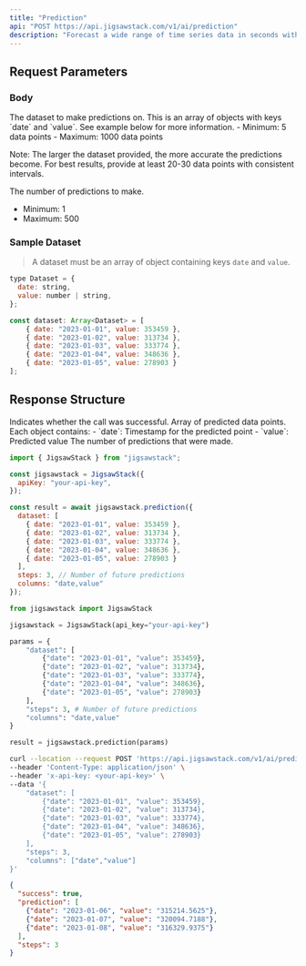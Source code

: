 ```yaml
---
title: "Prediction"
api: "POST https://api.jigsawstack.com/v1/ai/prediction"
description: "Forecast a wide range of time series data in seconds with one simple API and no data training."
---
```


## Request Parameters

### Body

<ParamField body="dataset" type="Array<object>" required>
  The dataset to make predictions on. This is an array of objects with keys
  `date` and `value`. See example below for more information.
  - Minimum: 5 data points
  - Maximum: 1000 data points

  Note: The larger the dataset provided, the more accurate the predictions become. 
  For best results, provide at least 20-30 data points with consistent intervals.
</ParamField>

<ParamField body="steps" type="number" default="5">
  The number of predictions to make.
  
  - Minimum: 1
  - Maximum: 500
</ParamField>

### Sample Dataset

> A dataset must be an array of object containing keys `date` and `value`.

```javascript
type Dataset = {
  date: string,
  value: number | string,
};

const dataset: Array<Dataset> = [
    { date: "2023-01-01", value: 353459 },
    { date: "2023-01-02", value: 313734 },
    { date: "2023-01-03", value: 333774 },
    { date: "2023-01-04", value: 348636 },
    { date: "2023-01-05", value: 278903 }
];
```

<Snippet file="header.mdx" />

## Response Structure

<ResponseField name="success" type="boolean">
  Indicates whether the call was successful.
</ResponseField>

<ResponseField name="prediction" type="Array<object>">
  Array of predicted data points. Each object contains:
  - `date`: Timestamp for the predicted point
  - `value`: Predicted value
</ResponseField>

<ResponseField name="steps" type="number">
  The number of predictions that were made.
</ResponseField>

<RequestExample>

```javascript Javascript
import { JigsawStack } from "jigsawstack";

const jigsawstack = JigsawStack({
  apiKey: "your-api-key",
});

const result = await jigsawstack.prediction({
  dataset: [
    { date: "2023-01-01", value: 353459 },
    { date: "2023-01-02", value: 313734 },
    { date: "2023-01-03", value: 333774 },
    { date: "2023-01-04", value: 348636 },
    { date: "2023-01-05", value: 278903 }
  ],
  steps: 3, // Number of future predictions
  columns: "date,value"
});
```

```python Python
from jigsawstack import JigsawStack

jigsawstack = JigsawStack(api_key="your-api-key")

params = {
    "dataset": [
        {"date": "2023-01-01", "value": 353459},
        {"date": "2023-01-02", "value": 313734},
        {"date": "2023-01-03", "value": 333774},
        {"date": "2023-01-04", "value": 348636},
        {"date": "2023-01-05", "value": 278903}
    ],
    "steps": 3, # Number of future predictions
    "columns": "date,value"
}

result = jigsawstack.prediction(params)
```

```bash cURL
curl --location --request POST 'https://api.jigsawstack.com/v1/ai/prediction' \
--header 'Content-Type: application/json' \
--header 'x-api-key: <your-api-key>' \
--data '{
    "dataset": [
        {"date": "2023-01-01", "value": 353459},
        {"date": "2023-01-02", "value": 313734},
        {"date": "2023-01-03", "value": 333774},
        {"date": "2023-01-04", "value": 348636},
        {"date": "2023-01-05", "value": 278903}
    ],
    "steps": 3,
    "columns": ["date","value"]
}'
```

</RequestExample>

<ResponseExample>

```json Response
{
  "success": true,
  "prediction": [
    {"date": "2023-01-06", "value": "315214.5625"},
    {"date": "2023-01-07", "value": "320094.7188"},
    {"date": "2023-01-08", "value": "316329.9375"}
  ],
  "steps": 3
}
```

</ResponseExample>